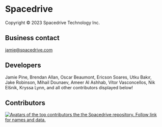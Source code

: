 # Spacedrive

Copyright &copy; 2023 Spacedrive Technology Inc.

## Business contact

jamie@spacedrive.com

## Developers

Jamie Pine, Brendan Allan, Oscar Beaumont, Ericson Soares, Utku Bakır, Jake Robinson, Mihail Dounaev, Ameer Al Ashhab, Vítor Vasconcellos, Nik Elšnik, Kryssa Lynn, and all other contributors displayed below!

## Contributors

<a href="https://github.com/spacedriveapp/spacedrive/graphs/contributors">
	<img
		src="https://contrib.rocks/image?repo=spacedriveapp/spacedrive&columns=8&max=40"
		alt="Avatars of the top contributors the the Spacedrive repository. Follow link for names and data."
	/>
</a>
